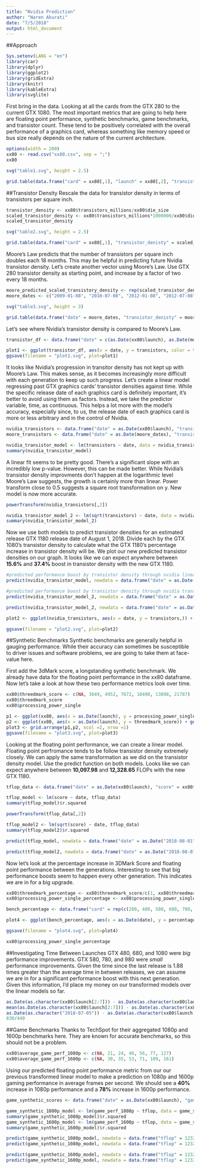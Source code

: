```yaml
---
title: "Nvidia Prediction"
author: "Naren Akurati"
date: "7/5/2018"
output: html_document
---
```


##Approach
```r
Sys.setenv(LANG = "en")
library(car)
library(dplyr)
library(ggplot2)
library(gridExtra)
library(knitr)
library(kableExtra)
library(svglite)
```

First bring in the data. Looking at all the cards from the GTX 280 to the current GTX 1080. The most important metrics that are going to help here are floating point performance, synthetic benchmarks, game benchmarks, and transistor count. These tend to be positively correlated with the overall performance of a graphics card, whereas something like memory speed or bus size really depends on the nature of the current architecture.
```r
options(width = 200)
xx80 <- read.csv("xx80.csv", sep = ";")
xx80

svg("table1.svg", height = 2.5)

grid.table(data.frame("card" = xx80[,1], "launch" = xx80[,2], "transistors" = xx80[,3], "die_size" = xx80[,4], "floating_point" = xx80$processing_power_single, "cuda_cores" = xx80$cuda_cores, "bandwidth" = xx80$bandwidtch), rows = NULL)
```

##Transistor Density
Rescale the data for transistor density in terms of transistors per square inch.
```r
transistor_density <- xx80$transistors_millions/xx80$die_size
scaled_transistor_density <- xx80$transistors_millions*1000000/xx80$die_size*0.00155
scaled_transistor_density

svg("table2.svg", height = 2.5)

grid.table(data.frame("card" = xx80[,1], "transistor_denisty" = scaled_transistor_density), rows = NULL)
```

Moore's Law predicts that the number of transistors per square inch doubles each 18 months. This may be helpful in predicting future Nvidia transistor density. Let's create another vector using Moore's Law. Use GTX 280 transistor density as starting point, and increase by a factor of two every 18 months.
```r
moore_predicted_scaled_transistory_density <- rep(scaled_transistor_density[1], 9)*c(1,2,4,8,16,32,64,128,256)
moore_dates <- c("2009-01-08", "2010-07-08", "2012-01-08", "2012-07-08", "2014-01-08", "2015-07-08", "2017-01-08", "2018-07-08", "2020-01-08")

svg("table3.svg", height = 3)

grid.table(data.frame("date" = moore_dates, "transistor_denisty" = moore_predicted_scaled_transistory_density), rows = NULL)
```

Let's see where Nvidia's transistor density is compared to Moore's Law.
```r
transistor_df <- data.frame("date" = c(as.Date(xx80$launch), as.Date(moore_dates)), "transistors" = c(scaled_transistor_density, moore_predicted_scaled_transistory_density), "type" = c(rep("nvidia", 7), rep("moore", 9))) 

plot1 <- ggplot(transistor_df, aes(x = date, y = transistors, color = type)) + geom_point() + geom_smooth(se=FALSE) + scale_color_manual(values=c("royalblue1", "#76b900")) + xlim(as.Date("2009-01-08"), as.Date("2018-08-02")) + ylim(0, 500000) + labs(x = "time", y = "transistor density")
ggsave(filename = "plot1.svg", plot=plot1)
```

It looks like Nvidia's progression in transitor density has not kept up with Moore's Law. This makes sense, as it becomes increasingly more difficult with each generation to keep up such progress. Let's create a linear model regressing past GTX graphics cards' transistor densities against time. While the specific release date of each graphics card is definitely important, it's better to avoid using them as factors. Instead, we take the predictor variable, time, as continuous. This helps a lot more with the model's accuracy, especially since, to us, the release date of each graphics card is more or less arbitrary and in the control of Nvidia.
```r
nvidia_transistors <- data.frame("date" = as.Date(xx80$launch), "transistors" = scaled_transistor_density)
moore_transistors <- data.frame("date" = as.Date(moore_dates), "transistors" = moore_predicted_scaled_transistory_density)

nvidia_transistor_model <- lm(transistors ~ date, data = nvidia_transistors)
summary(nvidia_transistor_model)
```

A linear fit seems to be pretty good. There's a significant slope with an incredibly low p-value. However, this can be made better.  While Nvidia's transistor density improvments don't happen at the logarithmic level Moore's Law suggests, the growth is certainly more than linear. Power transform close to 0.5 suggests a square root transformation on y. New model is now more accurate.
```r
powerTransform(nvidia_transistors[,2])

nvidia_transistor_model_2 <- lm(sqrt(transistors) ~ date, data = nvidia_transistors)
summary(nvidia_transistor_model_2)
```

Now we use both models to predict transistor densities for an estimated release GTX 1180 release date of August 1, 2018. Divide each by the GTX 1080's transistor density to calculate what the GTX 1180's percentage increase in transistor density will be. We plot our new predicted transistor densities on our graph. It looks like we can expect anywhere between **15.6%** and **37.4%** boost in transistor density with the new GTX 1180.
```r
#predicted performance boost by transistor density through nvidia linear model
predict(nvidia_transistor_model, newdata = data.frame("date" = as.Date("2018-08-01")), type = "response")/nvidia_transistors[7,2] - 1

#predicted performance boost by transistor density through nvidia transformed model
predict(nvidia_transistor_model_2, newdata = data.frame("date" = as.Date("2018-08-01")), type = "response")^2/nvidia_transistors[7,2] - 1

predict(nvidia_transistor_model_2, newdata = data.frame("date" = as.Date("2018-08-01")), type = "response")^2

plot2 <- ggplot(nvidia_transistors, aes(x = date, y = transistors,)) + geom_point() + geom_smooth(se=FALSE,  color = "#76b900") + xlim(as.Date("2009-01-08"), as.Date("2018-8-02")) + ylim(0, 50000) + labs(x = "time", y = "transistor density") + geom_point(aes(x=as.Date("2018-08-01"), y=predict(nvidia_transistor_model, newdata = data.frame("date" = as.Date("2018-08-01")), type = "response")), shape = 16, color = "black", size = 2) + geom_point(aes(x=as.Date("2018-08-01"), y=predict(nvidia_transistor_model_2, newdata = data.frame("date" = as.Date("2018-08-01")), type = "response")^2), shape = 16, color = "black", size = 2) + ggtitle("Nvidia GTX Cards' Transistor Density over Time")

ggsave(filename = "plot2.svg", plot=plot2)
```


##Synthetic Benchmarks
Synthetic benchmarks are generally helpful in gauging performance. While their accuracy can sometimes be susceptible to driver issues and software problems, we are going to take them at face-value here.

First add the 3dMark score, a longstanding synthetic benchmark. We already have data for the floating point performance in the xx80 dataframe. Now let's take a look at how these two performance metrics look over time.
```r
xx80$threedmark_score <- c(NA, 3649, 4952, 7672, 10490, 13898, 21787)
xx80$threedmark_score
xx80$processing_power_single

p1 <- ggplot(xx80, aes(x = as.Date(launch), y = processing_power_single)) + geom_point() + geom_smooth(se=FALSE, color = "#00BFC4") + labs(x = "time", y = "floating point performance") + ggtitle("Floating Point Perf. over Time")
p2 <- ggplot(xx80, aes(x = as.Date(launch), y = threedmark_score)) + geom_point() + geom_smooth(se=FALSE, color = "#F8766D") + labs(x = "time", y = "3DMark Score") + ggtitle("3DMark Score over Time")
plot3 <- grid.arrange(p1,p2, ncol =2, nrow =1)
ggsave(filename = "plot3.svg", plot=plot3)
```

Looking at the floating point performance, we can create a linear model. Floating point perfromance tends to be follow transistor density extremely closely. We can apply the same transformation as we did on the transistor density model. Use the predict function on both models. Looks like we can expect anywhere between **10,097.98** and **12,328.65** FLOPs with the new GTX 1180.
```r
tflop_data <- data.frame("date" = as.Date(xx80$launch), "score" = xx80$processing_power_single)

tflop_model <- lm(score ~ date, tflop_data)
summary(tflop_model)$r.squared

powerTransform(tflop_data[,2])

tflop_model2 <- lm(sqrt(score) ~ date, tflop_data)
summary(tflop_model2)$r.squared

predict(tflop_model, newdata = data.frame("date" = as.Date("2018-08-01")), type = "response")

predict(tflop_model2, newdata = data.frame("date" = as.Date("2018-08-01")), type = "response")^2
```

Now let's look at the percentage increase in 3DMark Score and floating point performance between the generations. Interesting to see that big performance boosts seem to happen every other generation. This indicates we are in for a big upgrade.
```r
xx80$threedmark_percentage <- xx80$threedmark_score/c(1, xx80$threedmark_score[1:6])
xx80$processing_power_single_percentage <- xx80$processing_power_single/c(NA, xx80$processing_power_single[1:6])

bench_percentage <- data.frame("card" = rep(c(280, 480, 580, 680, 780, 980, 1080),2), "percentage_imporvement" = c(xx80$processing_power_single_percentage, xx80$threedmark_percentage), "category" = c(rep("floating_point_perf", 7), rep("3d_mark_score", 7)), "date" = rep(xx80$launch, 2))

plot4 <- ggplot(bench_percentage, aes(x = as.Date(date), y = percentage_imporvement, color = category)) + geom_point() + geom_smooth(se=FALSE) + labs(x = "time", y = "percentage improvement") + ggtitle("Percentage Improvement in Performance")

ggsave(filename = "plot4.svg", plot=plot4)

xx80$processing_power_single_percentage
```

##Investigating Time Between Launches
GTX 480, 680, and 1080 were *big* performance improvements. GTX 580, 780, and 980 were *small* performance improvements. Given the time since the last release is 1.88 times greater than the average time in between releases, we can assume we are in for a significant performance boost with this next generation. Given this information, I'd place my money on our transformed models over the linear models so far.
```r
as.Date(as.character(xx80$launch[2:7])) - as.Date(as.character(xx80$launch[1:6]))
mean(as.Date(as.character(xx80$launch[2:7])) - as.Date(as.character(xx80$launch[1:6])))
as.Date(as.character("2018-07-05")) - as.Date(as.character(xx80$launch[7]))
830/440
```

##Game Benchmarks
Thanks to TechSpot for their aggregated 1080p and 1600p benchmarks here. They are known for accurate benchmarks, so this should not be a problem.
```r
xx80$average_game_perf_1080p <- c(NA, 21, 24, 40, 56, 77, 127)
xx80$average_game_perf_1600p <- c(NA, 30, 35, 53, 71, 109, 161)
```

Using our predicted floating point performance metric from our our previous transformed linear model to make a prediction on 1080p and 1600p gaming performance in average frames per second. We should see a **40%** increase in 1080p performance and a **78%** increase in 1600p performance.
```r
game_synthetic_scores <- data.frame("date" = as.Date(xx80$launch), "game_perf_1080p" = xx80$average_game_perf_1080p, "game_perf_1600p" = xx80$average_game_perf_1600p, "tflop" = xx80$processing_power_single, "threedmark" = xx80$threedmark_score)
```

```r
game_synthetic_1080p_model <- lm(game_perf_1080p ~ tflop, data = game_synthetic_scores)
summary(game_synthetic_1080p_model)$r.squared
game_synthetic_1600p_model <- lm(game_perf_1600p ~ tflop, data = game_synthetic_scores)
summary(game_synthetic_1600p_model)$r.squared

predict(game_synthetic_1080p_model, newdata = data.frame("tflop" = 12328.65, type = "response"))
predict(game_synthetic_1080p_model, newdata = data.frame("tflop" = 12328.65, type = "response"))/127

predict(game_synthetic_1600p_model, newdata = data.frame("tflop" = 12328.65, type = "response"))
predict(game_synthetic_1600p_model, newdata = data.frame("tflop" = 12328.65, type = "response"))/127
```